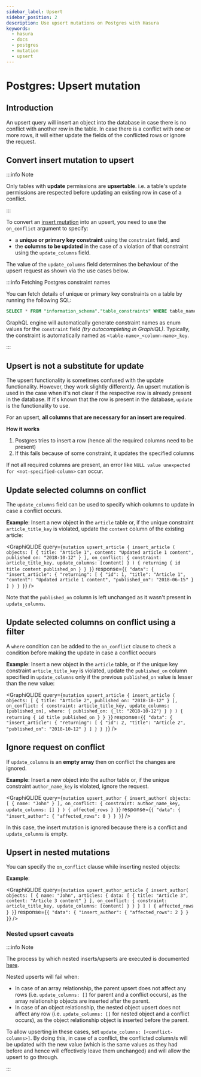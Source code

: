 ```yaml
---
sidebar_label: Upsert
sidebar_position: 2
description: Use upsert mutations on Postgres with Hasura
keywords:
  - hasura
  - docs
  - postgres
  - mutation
  - upsert
---
```



# Postgres: Upsert mutation

## Introduction

An upsert query will insert an object into the database in case there is
no conflict with another row in the table. In case there is a conflict
with one or more rows, it will either update the fields of the
conflicted rows or ignore the request.

## Convert insert mutation to upsert

:::info Note

Only tables with **update** permissions are **upsertable**. i.e. a
table's update permissions are respected before updating an existing row
in case of a conflict.

:::

To convert an [insert mutation](/graphql/core/databases/postgres/mutations/insert.mdx#pg-insert) into an upsert, you need to
use the `on_conflict` argument to specify:

-   a **unique or primary key constraint** using the `constraint` field,
    and
-   the **columns to be updated** in the case of a violation of that
    constraint using the `update_columns` field.

The value of the `update_columns` field determines the behaviour of the
upsert request as shown via the use cases below.

:::info Fetching Postgres constraint names

You can fetch details of unique or primary key constraints on a table by
running the following SQL:

```sql
SELECT * FROM "information_schema"."table_constraints" WHERE table_name='<table>' AND table_schema='<schema>';
```

GraphQL engine will automatically generate constraint names as enum
values for the `constraint` field *(try autocompleting in GraphiQL)*.
Typically, the constraint is automatically named as
`<table-name>_<column-name>_key`.

:::

## Upsert is not a substitute for update

The upsert functionality is sometimes confused with the update
functionality. However, they work slightly differently. An upsert
mutation is used in the case when it's not clear if the respective row
is already present in the database. If it's known that the row is
present in the database, `update` is the functionality to use.

For an upsert, **all columns that are necessary for an insert are
required**.

**How it works**

1.  Postgres tries to insert a row (hence all the required columns need
    to be present)
2.  If this fails because of some constraint, it updates the specified
    columns

If not all required columns are present, an error like
`NULL value unexpected for <not-specified-column>` can occur.

## Update selected columns on conflict

The `update_columns` field can be used to specify which columns to
update in case a conflict occurs.

**Example**: Insert a new object in the `article` table or, if the
unique constraint `article_title_key` is violated, update the `content`
column of the existing article:

<GraphiQLIDE
  query={`mutation upsert_article {
  insert_article (
    objects: [
      {
        title: "Article 1",
        content: "Updated article 1 content",
        published_on: "2018-10-12"
      }
    ],
    on_conflict: {
      constraint: article_title_key,
      update_columns: [content]
    }
  ) {
    returning {
      id
      title
      content
      published_on
    }
  }
}`}
response={`{
  "data": {
    "insert_article": {
      "returning": [
        {
          "id": 1,
          "title": "Article 1",
          "content": "Updated article 1 content",
          "published_on": "2018-06-15"
        }
      ]
    }
  }
}`}
/>

Note that the `published_on` column is left unchanged as it wasn't
present in `update_columns`.

## Update selected columns on conflict using a filter

A `where` condition can be added to the `on_conflict` clause to check a
condition before making the update in case a conflict occurs

**Example**: Insert a new object in the `article` table, or if the
unique key constraint `article_title_key` is violated, update the
`published_on` column specified in `update_columns` only if the previous
`published_on` value is lesser than the new value:

<GraphiQLIDE
  query={`mutation upsert_article {
  insert_article (
    objects: [
      {
        title: "Article 2",
        published_on: "2018-10-12"
      }
    ],
    on_conflict: {
      constraint: article_title_key,
      update_columns: [published_on],
      where: {
        published_on: {_lt: "2018-10-12"}
      }
    }
  ) {
    returning {
      id
      title
      published_on
    }
  }
}`}
response={`{
  "data": {
    "insert_article": {
      "returning": [
        {
          "id": 2,
          "title": "Article 2",
          "published_on": "2018-10-12"
        }
      ]
    }
  }
}`}
/>

## Ignore request on conflict

If `update_columns` is an **empty array** then on conflict the changes
are ignored.

**Example**: Insert a new object into the author table or, if the unique
constraint `author_name_key` is violated, ignore the request.

<GraphiQLIDE
  query={`mutation upsert_author {
  insert_author(
    objects: [
      { name: "John" }
    ],
    on_conflict: {
      constraint: author_name_key,
      update_columns: []
    }
  ) {
    affected_rows
  }
}`}
response={`{
  "data": {
    "insert_author": {
      "affected_rows": 0
    }
  }
}`}
/>

In this case, the insert mutation is ignored because there is a conflict
and `update_columns` is empty.

## Upsert in nested mutations

You can specify the `on_conflict` clause while inserting nested objects:

**Example**:

<GraphiQLIDE
  query={`mutation upsert_author_article {
  insert_author(
    objects: [
      {
        name: "John",
        articles: {
          data: [
            {
              title: "Article 3",
              content: "Article 3 content"
            }
          ],
          on_conflict: {
            constraint: article_title_key,
            update_columns: [content]
          }
        }
      }
    ]
  ) {
    affected_rows
  }
}`}
response={`{
  "data": {
    "insert_author": {
      "affected_rows": 2
    }
  }
}`}
/>

### Nested upsert caveats

:::info Note

The process by which nested inserts/upserts are executed is documented
[here](/graphql/core/databases/postgres/mutations/insert.mdx#pg-nested-inserts).

Nested upserts will fail when:

-   In case of an array relationship, the parent upsert does not affect
    any rows (i.e. `update_columns: []` for parent and a conflict
    occurs), as the array relationship objects are inserted after the
    parent.
-   In case of an object relationship, the nested object upsert does not
    affect any row (i.e. `update_columns: []` for nested object and a
    conflict occurs), as the object relationship object is inserted
    before the parent.

To allow upserting in these cases, set
`update_columns: [<conflict-columns>]`. By doing this, in case of a
conflict, the conflicted column/s will be updated with the new value
(which is the same values as they had before and hence will effectively
leave them unchanged) and will allow the upsert to go through.

:::
